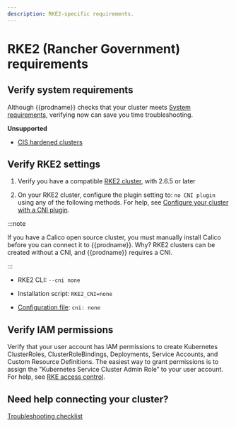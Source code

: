 ```yaml
---
description: RKE2-specific requirements.
---
```


# RKE2 (Rancher Government) requirements

## Verify system requirements

Although {{prodname}} checks that your cluster meets [System requirements](system-requirements.mdx), verifying now can save you time troubleshooting.

**Unsupported**

- [CIS hardened clusters](https://docs.rke2.io/security/hardening_guide)

## Verify RKE2 settings

1. Verify you have a compatible [RKE2 cluster](https://docs.rke2.io/), with 2.6.5 or later

1. On your RKE2 cluster, configure the plugin setting to: `no CNI plugin` using any of the following methods. For help, see [Configure your cluster with a CNI plugin](https://docs.rke2.io/install/configuration).

:::note

If you have a Calico open source cluster, you must manually install Calico before you can connect it to {{prodname}}. Why? RKE2 clusters can be created without a CNI, and {{prodname}} requires a CNI.

:::

- RKE2 CLI: `--cni none`

- Installation script: `RKE2_CNI=none`

- [Configuration file](https://docs.rke2.io/install/configuration#configuration-file): `cni: none`

## Verify IAM permissions

Verify that your user account has IAM permissions to create Kubernetes ClusterRoles, ClusterRoleBindings, Deployments, Service Accounts, and Custom Resource Definitions. The easiest way to grant permissions is to assign the "Kubernetes Service Cluster Admin Role” to your user account. For help, see [RKE access control](https://rancher.com/docs/rancher/v2.x/en/admin-settings/rbac).

## Need help connecting your cluster?

[Troubleshooting checklist](../checklist.mdx)